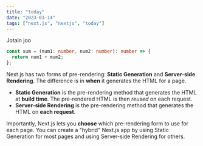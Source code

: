 ```yaml
---
title: "today"
date: "2023-03-14"
tags: ["next.js", "nextjs", "today"]
---
```


<CustomImage
  src="https://raw.githubusercontent.com/KoivistoT/test-blogposts/main/images/eka.jpg"
  alt="kuva alt"
/>

Jotain joo

```ts
const sum = (num1: number, num2: number): number => {
  return num1 + mum2;
};
```

Next.js has two forms of pre-rendering: **Static Generation** and **Server-side Rendering**. The difference is in **when** it generates the HTML for a page.

- **Static Generation** is the pre-rendering method that generates the HTML at **build time**. The pre-rendered HTML is then _reused_ on each request.
- **Server-side Rendering** is the pre-rendering method that generates the HTML on **each request**.

Importantly, Next.js lets you **choose** which pre-rendering form to use for each page. You can create a "hybrid" Next.js app by using Static Generation for most pages and using Server-side Rendering for others.
